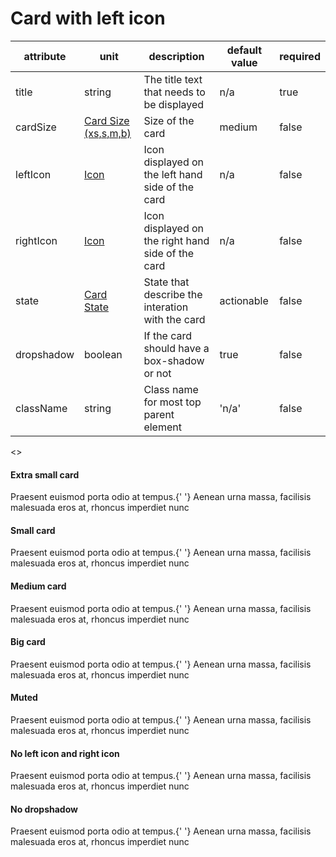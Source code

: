 

<Meta title="JSX/Cards/Card with left icon" />

# Card with left icon

| attribute  | unit                                                                                 | description                                       | default value | required |
| ---------- | ------------------------------------------------------------------------------------ | ------------------------------------------------- | ------------- | -------- |
| title      | string                                                                               | The title text that needs to be displayed         | n/a           | true     |
| cardSize  | [Card Size (xs,s,m,b)](?path=/story/jsx-cards-intro--page#card-size-xsmall-small-medium-big) | Size of the card                                 | medium        | false    |
| leftIcon   | [Icon](?path=/story/jsx-cards-intro--page#icon)                                      | Icon displayed on the left hand side of the card  | n/a           | false    |
| rightIcon  | [Icon](?path=/story/jsx-cards-intro--page#icon)                                      | Icon displayed on the right hand side of the card | n/a           | false    |
| state      | [Card State](?path=/story/jsx-cards-intro--page#card-state)                          | State that describe the interation with the card  | actionable    | false    |
| dropshadow | boolean                                                                              | If the card should have a box-shadow or not       | true          | false    |
| className  | string                                                                               | Class name for most top parent element         | 'n/a'           | false    |

<Preview>
  <>
    <h4 className="p-h4">Extra small card</h4>
    <CardWithLeftIcon
      title="Lorem ipsum"
      cardSize="xsmall"
      className="wmx6 mt8"
      rightIcon="arrow"
      leftIcon={featherLogo}
    >
      Praesent euismod porta odio at tempus.{' '}
      <span className="fw-bold">Aenean urna massa</span>, facilisis malesuada
      eros at, rhoncus imperdiet nunc
    </CardWithLeftIcon>
    <h4 className="p-h4">Small card</h4>
    <CardWithLeftIcon
      title="Lorem ipsum"
      cardSize="small"
      className="wmx6 mt8"
      rightIcon="arrow"
      leftIcon={featherLogo}
    >
      Praesent euismod porta odio at tempus.{' '}
      <span className="fw-bold">Aenean urna massa</span>, facilisis malesuada
      eros at, rhoncus imperdiet nunc
    </CardWithLeftIcon>
    <h4 className="p-h4 mt24">Medium card</h4>
    <CardWithLeftIcon
      title="Lorem ipsum"
      cardSize="medium"
      className="wmx6 mt8"
      rightIcon="arrow"
      leftIcon={featherLogo}
    >
      Praesent euismod porta odio at tempus.{' '}
      <span className="fw-bold">Aenean urna massa</span>, facilisis malesuada
      eros at, rhoncus imperdiet nunc
    </CardWithLeftIcon>
    <h4 className="p-h4 mt24">Big card</h4>
    <CardWithLeftIcon
      title="Lorem ipsum"
      cardSize="big"
      className="wmx6 mt8"
      rightIcon="arrow"
      leftIcon={featherLogo}
    >
      Praesent euismod porta odio at tempus.{' '}
      <span className="fw-bold">Aenean urna massa</span>, facilisis malesuada
      eros at, rhoncus imperdiet nunc
    </CardWithLeftIcon>
    <h4 className="p-h4 mt24">Muted</h4>
    <CardWithLeftIcon
      state="muted"
      title="Lorem ipsum"
      cardSize="big"
      className="wmx6 mt8"
      rightIcon="arrow"
      leftIcon={featherLogo}
    >
      Praesent euismod porta odio at tempus.{' '}
      <span className="fw-bold">Aenean urna massa</span>, facilisis malesuada
      eros at, rhoncus imperdiet nunc
    </CardWithLeftIcon>
    <h4 className="p-h4 mt24">No left icon and right icon</h4>
    <CardWithLeftIcon title="Lorem ipsum" cardSize="big" className="wmx6 mt8">
      Praesent euismod porta odio at tempus.{' '}
      <span className="fw-bold">Aenean urna massa</span>, facilisis malesuada
      eros at, rhoncus imperdiet nunc
    </CardWithLeftIcon>
    <h4 className="p-h4 mt24">No dropshadow</h4>
    <CardWithLeftIcon
      title="Lorem ipsum"
      cardSize="medium"
      className="wmx6 mt8"
      rightIcon="arrow"
      leftIcon={featherLogo}
      dropshadow={false}
    >
      Praesent euismod porta odio at tempus.{' '}
      <span className="fw-bold">Aenean urna massa</span>, facilisis malesuada
      eros at, rhoncus imperdiet nunc
    </CardWithLeftIcon>
  </>
</Preview>
